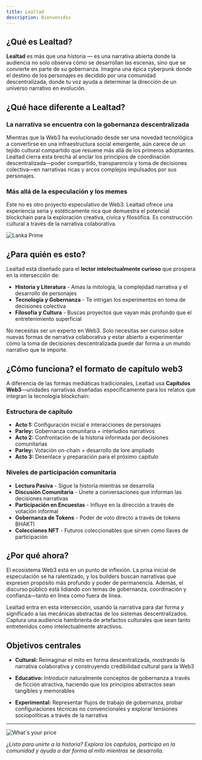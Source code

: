 ```yaml
---
title: Lealtad
description: Bienvenidos
---
```


## ¿Qué es Lealtad?

**Lealtad** es más que una historia — es una narrativa abierta donde la audiencia no solo observa cómo se desarrollan las escenas, sino que se convierte en parte de su gobernanza. Imagina una épica cyberpunk donde el destino de los personajes es decidido por una comunidad descentralizada, donde tu voz ayuda a determinar la dirección de un universo narrativo en evolución.

## ¿Qué hace diferente a Lealtad?

### La narrativa se encuentra con la gobernanza descentralizada
Mientras que la Web3 ha evolucionado desde ser una novedad tecnológica a convertirse en una infraestructura social emergente, aún carece de un tejido cultural compartido que resuene más allá de los primeros adoptantes. Lealtad cierra esta brecha al anclar los principios de coordinación descentralizada—poder compartido, transparencia y toma de decisiones colectiva—en narrativas ricas y arcos complejos impulsados por sus personajes.

### Más allá de la especulación y los memes
Este no es otro proyecto especulativo de Web3. Lealtad ofrece una experiencia seria y estéticamente rica que demuestra el potencial blockchain para la exploración creativa, cívica y filosófica. Es construcción cultural a través de la narrativa colaborativa.

<Image 
    src="/images/skyline.jpg" 
    alt="Lanka Prime"
    width={2044} 
    height={1908} 
    className="mx-auto"
/>

## ¿Para quién es esto?

Lealtad está diseñado para el **lector intelectualmente curioso** que prospera en la intersección de:
- **Historia y Literatura** - Amas la mitología, la complejidad narrativa y el desarrollo de personajes
- **Tecnología y Gobernanza** - Te intrigan los experimentos en toma de decisiones colectiva
- **Filosofía y Cultura** - Buscas proyectos que vayan más profundo que el entretenimiento superficial

No necesitas ser un experto en Web3. Solo necesitas ser curioso sobre nuevas formas de narrativa colaborativa y estar abierto a experimentar cómo la toma de decisiones descentralizada puede dar forma a un mundo narrativo que te importe.

## ¿Cómo funciona? el formato de capítulo web3

A diferencia de las formas mediáticas tradicionales, Lealtad usa **Capítulos Web3**—unidades narrativas diseñadas específicamente para los relatos que integran la tecnología blockchain:

### Estructura de capítulo
- **Acto 1:** Configuración inicial e interacciones de personajes
- **Parley:** Gobernanza comunitaria + interludios narrativos
- **Acto 2:** Confrontación de la historia informada por decisiones comunitarias
- **Parley:** Votación on-chain + desarrollo de lore ampliado
- **Acto 3:** Desenlace y preparación para el próximo capítulo

### Niveles de participación comunitaria
- **Lectura Pasiva** - Sigue la historia mientras se desarrolla  
- **Discusión Comunitaria** - Únete a conversaciones que informan las decisiones narrativas  
- **Participación en Encuestas** - Influye en la dirección a través de votación informal  
- **Gobernanza de Tokens** - Poder de voto directo a través de tokens BHAKTI  
- **Colecciones NFT** - Futuros coleccionables que sirven como llaves de participación  

## ¿Por qué ahora?

El ecosistema Web3 está en un punto de inflexión. La prisa inicial de especulación se ha ralentizado, y los builders buscan narrativas que expresen propósito más profundo y poder de permanencia. Además, el discurso público está lidiando con temas de gobernanza, coordinación y confianza—tanto en línea como fuera de línea.

Lealtad entra en esta intersección, usando la narrativa para dar forma y significado a las mecánicas abstractas de los sistemas descentralizados. Captura una audiencia hambrienta de artefactos culturales que sean tanto entretenidos como intelectualmente atractivos.

## Objetivos centrales

- **Cultural:** Reimaginar el mito en forma descentralizada, mostrando la narrativa colaborativa y construyendo credibilidad cultural para la Web3

- **Educativo:** Introducir naturalmente conceptos de gobernanza a través de ficción atractiva, haciendo que los principios abstractos sean tangibles y memorables

- **Experimental:** Representar flujos de trabajo de gobernanza, probar configuraciones técnicas no convencionales y explorar tensiones sociopolíticas a través de la narrativa

---

<Image 
    src="/images/lealtad-banner.png" 
    alt="What's your price"
    width={1500} 
    height={500} 
    className="mx-auto"
/>

*¿Listo para unirte a la historia? Explora los capítulos, participa en la comunidad y ayuda a dar forma al mito mientras se desarrolla.*

